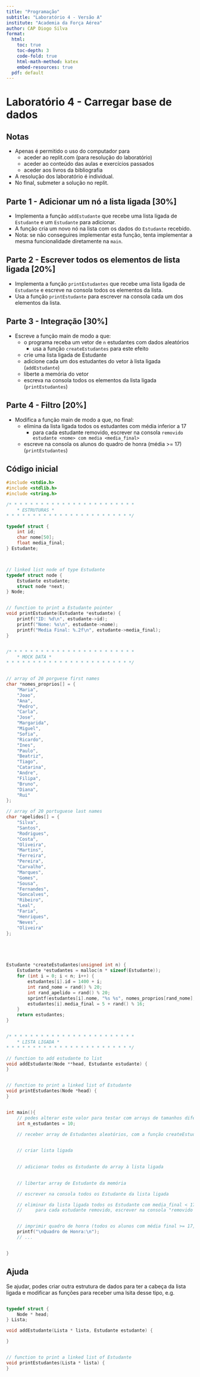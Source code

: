 ```yaml
---
title: "Programação"
subtitle: "Laboratório 4 - Versão A"
institute: "Academia da Força Aérea"
author: CAP Diogo Silva
format: 
  html:
    toc: true
    toc-depth: 3
    code-fold: true
    html-math-method: katex
    embed-resources: true
  pdf: default
---
```


# Laboratório 4 - Carregar base de dados

## Notas
- Apenas é permitido o uso do computador para
  - aceder ao replit.com (para resolução do laboratório)
  - aceder ao conteúdo das aulas e exercícios passados
  - aceder aos livros da bibliografia
- A resolução dos laboratório é individual.
- No final, submeter a solução no replit.


## Parte 1 - Adicionar um nó a lista ligada [30%]
- Implementa a função `addEstudante` que recebe uma lista ligada de `Estudante` e um `Estudante` para adicionar.
- A função cria um novo nó na lista com os dados do `Estudante` recebido.
- Nota: se não conseguires implementar esta função, tenta implementar a mesma funcionalidade diretamente na `main`.

## Parte 2 - Escrever todos os elementos de lista ligada  [20%]
- Implementa a função `printEstudantes` que recebe uma lista ligada de `Estudante` e escreve na consola todos os elementos da lista.
- Usa a função `printEstudante` para escrever na consola cada um dos elementos da lista.


## Parte 3 - Integração [30%]
- Escreve a função main de modo a que:
  - o programa receba um vetor de `n` estudantes com dados aleatórios
    - usa a função `createEstudantes` para este efeito
  - crie uma lista ligada de Estudante
  - adicione cada um dos estudantes do vetor à lista ligada (`addEstudante`)
  - liberte a memória do vetor
  - escreva na consola todos os elementos da lista ligada (`printEstudantes`)


## Parte 4 - Filtro [20%]

- Modifica a função main de modo a que, no final:
  - elimina da lista ligada todos os estudantes com média inferior a 17
    - para cada estudante removido, escrever na consola `removido estudante <nome> com media <media_final>`
  - escreve na consola os alunos do quadro de honra (média >= 17) (`printEstudantes`)



## Código inicial

```c
#include <stdio.h>
#include <stdlib.h>
#include <string.h>

/* * * * * * * * * * * * * * * * * * * * * * * *
    * ESTRUTURAS *
* * * * * * * * * * * * * * * * * * * * * * * */

typedef struct {
    int id;
    char nome[50];
    float media_final;
} Estudante;



// linked list node of type Estudante
typedef struct node {
    Estudante estudante;
    struct node *next;
} Node;


// function to print a Estudante pointer
void printEstudante(Estudante *estudante) {
    printf("ID: %d\n", estudante->id);
    printf("Nome: %s\n", estudante->nome);
    printf("Media Final: %.2f\n", estudante->media_final);
}


/* * * * * * * * * * * * * * * * * * * * * * * *
    * MOCK DATA *
* * * * * * * * * * * * * * * * * * * * * * * */


// array of 20 porguese first names
char *nomes_proprios[] = {
    "Maria",
    "Joao",
    "Ana",
    "Pedro",
    "Carla",
    "Jose",
    "Margarida",
    "Miguel",
    "Sofia",
    "Ricardo",
    "Ines",
    "Paulo",
    "Beatriz",
    "Tiago",
    "Catarina",
    "Andre",
    "Filipa",
    "Bruno",
    "Diana",
    "Rui"
};

// array of 20 portuguese last names
char *apelidos[] = {
    "Silva",
    "Santos",
    "Rodrigues",
    "Costa",
    "Oliveira",
    "Martins",
    "Ferreira",
    "Pereira",
    "Carvalho",
    "Marques",
    "Gomes",
    "Sousa",
    "Fernandes",
    "Goncalves",
    "Ribeiro",
    "Leal",
    "Faria",
    "Henriques",
    "Neves",
    "Oliveira"
};





Estudante *createEstudantes(unsigned int n) {
    Estudante *estudantes = malloc(n * sizeof(Estudante));
    for (int i = 0; i < n; i++) {
        estudantes[i].id = 1400 + i;
        int rand_nome = rand() % 20;
        int rand_apelido = rand() % 20;
        sprintf(estudantes[i].nome, "%s %s", nomes_proprios[rand_nome], apelidos[rand_apelido]);
        estudantes[i].media_final = 5 + rand() % 16;
    }
    return estudantes;
}


/* * * * * * * * * * * * * * * * * * * * * * * *
    * LISTA LIGADA *
* * * * * * * * * * * * * * * * * * * * * * * */

// function to add estudante to list
void addEstudante(Node **head, Estudante estudante) {
}


// function to print a linked list of Estudante
void printEstudantes(Node *head) {
}


int main(){
    // podes alterar este valor para testar com arrays de tamanhos diferentes
    int n_estudantes = 10;

    // receber array de Estudantes aleatórios, com a função createEstudantes
    

    // criar lista ligada
    

    // adicionar todos os Estudante do array à lista ligada
    

    // libertar array de Estudante da memória

    // escrever na consola todos os Estudante da lista ligada

    // eliminar da lista ligada todos os Estudante com media_final < 17
    //     para cada estudante removido, escrever na consola "removido estudante <nome> com media <media_final>"


    // imprimir quadro de honra (todos os alunos com média final >= 17, i.e. os alunos que ficaram na lista ligada)
    printf("\nQuadro de Honra:\n");
    // ...


}
```



## Ajuda

Se ajudar, podes criar outra estrutura de dados para ter a cabeça da lista ligada e modificar as funções para receber uma lsita desse tipo, e.g.

```c

typedef struct {
    Node * head;
} Lista;

void addEstudante(Lista * lista, Estudante estudante) {

}


// function to print a linked list of Estudante
void printEstudantes(Lista * lista) {
}

```
